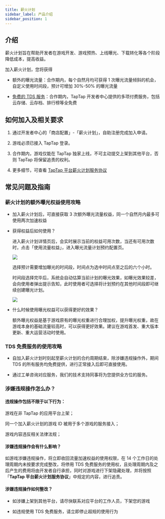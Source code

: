 ```yaml
---
title: 薪火计划
sidebar_label: 产品介绍
sidebar_position: 1
---
```


## 介绍

薪火计划旨在帮助开发者在游戏开发、游戏预热、上线曝光、下载转化等各个阶段降低成本，提高收益。

加入薪火计划，您将获得

- 额外的曝光流量：合作期内，每个自然月均可获得 1 次曝光流量倾斜的机会，自定义使用时间段，预计可增加 30%-50% 的曝光流量

- [免费的 TDS 服务](/sdk)：合作期内，TapTap 开发者中心提供的多项付费服务，包括云存储、云存档、排行榜等全免费

## 如何加入及相关要求

1. 通过开发者中心的「商店配置」-「薪火计划」，自助注册完成加入申请。

2. 游戏必须已接入 TapTap 登录。

3. 合作期内，游戏仅能在 TapTap 独家上线，不可主动提交上架到其他平台，否则 TapTap 将保留追责的权利。

4. 更多细节，可查看 [TapTap 平台薪火计划服务协议](/sdk/fire-test/fire-service-doc)

## 常见问题及指南

### 薪火计划的额外曝光权益使用攻略

- 加入薪火计划后，可直接获取 3 次额外曝光流量权益，同一个自然月内最多可使用两次加速权益

- 获得权益后如何使用？

  进入薪火计划详情页后，会实时展示当前的权益可用次数，当还有可用次数时，点击「使用流量权益」，进入曝光流量计划预约配置页。

  ![](/img/fire-test/image2022-8-16_15-53-9.png)

  选择预计需要增加曝光的时间段，时间点为选中时间点至之后的六个小时。

  时间段选择完毕后，系统会自动估算当前计划的曝光效果，如曝光效果较差，会向使用者弹出提示告知，此时使用者可选择将计划预约在其他时间段即可继续创建曝光计划。

  ![](/img/fire-test/image2022-8-16_15-53-27.png)

- 什么时候使用曝光权益可以获得更好的效果？

  额外曝光权益是基于游戏原有的曝光权重进行合理加权，提升曝光权重，故在游戏本身的基础流量较高时，可以获得更好效果。建议在游戏首发、重大版本更新、重大运营活动时使用。

### TDS 免费服务的使用攻略

- 自加入薪火计划时刻起至薪火计划的合约周期结束，除涉嫌违规操作外，期间 TDS 的所有服务均免费提供，进行正常接入后即可直接使用。

- 通过工单咨询对应服务，我们的技术支持同事将为您提供全方位的服务。

### 涉嫌违规操作怎么办？

#### 违规操作包括不限于以下行为：

游戏在非 TapTap 的应用平台上架；

同一个加入薪火计划的游戏 ID 被用于多个游戏的服务接入；

游戏内容违反相关法律法规；

#### 涉嫌违规操作会有什么影响？

如游戏涉嫌违规操作，将立即收回流量加速权益的使用权限，在 14 个工作日的处理周期内未按要求完成整改，将停用 TDS 免费服务的使用权，且处理周期内及之后产生的费用将由开发者自行承担，同时对游戏进行下架隐藏处理，并将按照「**TapTap 平台薪火计划服务协议**」中规定的内容，进行追责。

#### 涉嫌违规操作如何整改？

- 如涉嫌上架到其他平台，请尽快联系对应平台的工作人员，下架您的游戏

- 如违规使用 TDS 免费服务，请立即停止超规的使用行为
